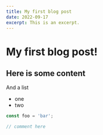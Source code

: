 ```yaml
---
title: My first blog post
date: 2022-09-17
excerpt: This is an excerpt.
---
```


# My first blog post!

## Here is some content

And a list

- one
- two

```typescript
const foo = 'bar';

// comment here
```

